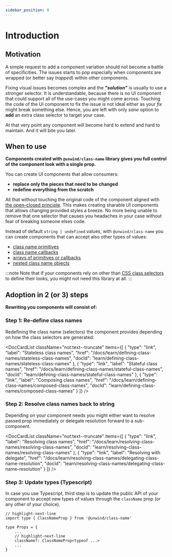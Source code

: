 ```yaml
---
sidebar_position: 0
---
```



# Introduction

## Motivation

A simple request to add a component variation should not become a battle of specificities.
The issues starts to pop especially when components are wrapped (or better say _trapped_) within other components.

Fixing visual issues becomes complex and the _**"solution"**_ is usually to use a stronger selector.
It is understandable, because there is no UI component that could support all of the use-cases you might come across.
Touching the code of the UI component to fix the issue is not ideal either as your _fix_ might break something else.
Hence, you are left with only _sane_ option to **add** an extra class selector to target your case.

At that very point any component will become hard to extend and hard to maintain.
And it will bite you later.

## When to use

**Components created with `@unwind/class-name` library gives you full control of the component look with a single prop.**

You can create UI components that allow consumers:

- **replace only the pieces that need to be changed**
- **redefine everything from the scratch**

All that without touching the original code of the component aligned with [the open–closed principle](https://en.wikipedia.org/wiki/Open%E2%80%93closed_principle).
This makes creating sharable UI components that allows changing provided styles a breeze.
No more being unable to remove that one selector that causes you headaches in your case
without fear of breaking someone elses code.

Instead of default `string | undefined` values, with `@unwind/class-name` you can create components that can accept also other types of values:

- [class name primitives](../api/class-name/type/class-name-primitive)
- [class name callbacks](../api/class-name/type/class-name-callback)
- [arrays of primitives or callbacks](../api/class-name/type/host-class-name)
- [nested class name objects](../api/class-name/type/class-name-object)

:::note Note that if your components rely on other than [CSS class selectors](https://developer.mozilla.org/en-US/docs/Web/CSS/Class_selectors) to define their looks, you might not need this library at all.
:::

## Adoption in 2 (or 3) steps

**Rewriting you components will consist of:**

### Step 1: Re-define class names

Redefining the class name (selectors) the component provides depending on how the class selectors are generated:

<DocCardList
	className="not:text--truncate"
  items={[
    {
      "type": "link",
      "label": "Stateless class names",
      "href": "/docs/learn/defining-class-names/stateless-class-names",
      "docId": "learn/defining-class-names/stateless-class-names"
    },
    {
      "type": "link",
      "label": "Stateful class names",
      "href": "/docs/learn/defining-class-names/stateful-class-names",
      "docId": "learn/defining-class-names/stateful-class-names"
    },
    {
      "type": "link",
      "label": "Composing class names",
      "href": "/docs/learn/defining-class-names/composed-class-names",
      "docId": "learn/defining-class-names/composed-class-names"
    }
  ]}
/>

### Step 2: Resolve class names back to string

Depending on your component needs you might either want to resolve passed prop immediately or delegate resolution forward to a sub-component.

<DocCardList
  className="not:text--truncate"
  items={[
    {
      "type": "link",
      "label": "Resolving class names",
      "href": "/docs/learn/resolving-class-names/resolving-class-names",
      "docId": "learn/resolving-class-names/resolving-class-names"
    },
    {
      "type": "link",
      "label": "Resolving with delegate",
      "href": "/docs/learn/resolving-class-names/delegating-class-name-resolution",
      "docId": "learn/resolving-class-names/delegating-class-name-resolution"
    }
  ]}
/>

### Step 3: Update types (Typescript)

In case you use Typescript, third step is to update the public API of your component to accept new types of values through the `className` prop (or any other of your choice).

```tsx
// highlight-next-line
import type { ClassNameProp } from '@unwind/class-name'

type Props = {
	...
	// highlight-next-line
	className?: ClassNameProp<typeof ...>
	...
}
```
